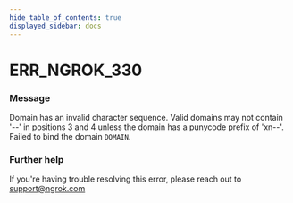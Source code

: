 ```yaml
---
hide_table_of_contents: true
displayed_sidebar: docs
---
```



# ERR_NGROK_330

### Message

Domain has an invalid character sequence. Valid domains may not contain '--' in positions 3 and 4 unless the domain has a punycode prefix of 'xn--'. Failed to bind the domain `DOMAIN`.

<ErrorDetails error="err_ngrok_330" />

### Further help

If you're having trouble resolving this error, please reach out to [support@ngrok.com](mailto:support@ngrok.com?subject=Help%20with%20ERR_NGROK_330)

